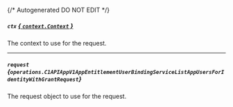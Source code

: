 {/* Autogenerated DO NOT EDIT  */}

##### `ctx` [*{ `context.Context` }*](https://pkg.go.dev/context#Context)
The context to use for the request.

---
##### `request` *{`operations.C1APIAppV1AppEntitlementUserBindingServiceListAppUsersForIdentityWithGrantRequest`}*
The request object to use for the request.
<Collapsible openLabel={Labels.showProperties} closeLabel={Labels.hideProperties}>
    <C1APIAppV1AppEntitlementUserBindingServiceListAppUsersForIdentityWithGrantRequest/>
</Collapsible>



